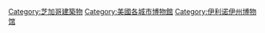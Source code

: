[[Category:芝加哥建築物|Category:芝加哥建築物]]
[[Category:美國各城市博物館|Category:美國各城市博物館]]
[[Category:伊利诺伊州博物馆|Category:伊利诺伊州博物馆]]